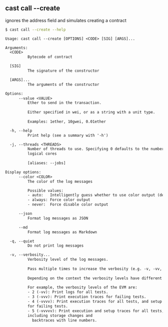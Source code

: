 ## cast call --create

ignores the address field and simulates creating a contract

```bash
$ cast call --create --help
```

```txt
Usage: cast call --create [OPTIONS] <CODE> [SIG] [ARGS]...

Arguments:
  <CODE>
          Bytecode of contract

  [SIG]
          The signature of the constructor

  [ARGS]...
          The arguments of the constructor

Options:
      --value <VALUE>
          Ether to send in the transaction.
          
          Either specified in wei, or as a string with a unit type.
          
          Examples: 1ether, 10gwei, 0.01ether

  -h, --help
          Print help (see a summary with '-h')

  -j, --threads <THREADS>
          Number of threads to use. Specifying 0 defaults to the number of
          logical cores
          
          [aliases: --jobs]

Display options:
      --color <COLOR>
          The color of the log messages

          Possible values:
          - auto:   Intelligently guess whether to use color output (default)
          - always: Force color output
          - never:  Force disable color output

      --json
          Format log messages as JSON

      --md
          Format log messages as Markdown

  -q, --quiet
          Do not print log messages

  -v, --verbosity...
          Verbosity level of the log messages.
          
          Pass multiple times to increase the verbosity (e.g. -v, -vv, -vvv).
          
          Depending on the context the verbosity levels have different meanings.
          
          For example, the verbosity levels of the EVM are:
          - 2 (-vv): Print logs for all tests.
          - 3 (-vvv): Print execution traces for failing tests.
          - 4 (-vvvv): Print execution traces for all tests, and setup traces
          for failing tests.
          - 5 (-vvvvv): Print execution and setup traces for all tests,
          including storage changes and
            backtraces with line numbers.
```